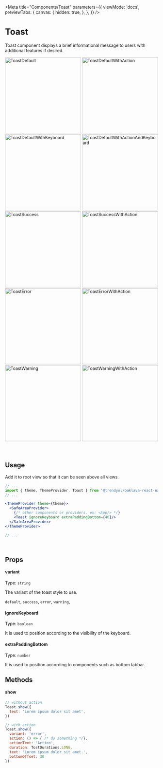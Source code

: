 



<Meta
  title="Components/Toast"
  parameters={{
    viewMode: 'docs',
    previewTabs: {
      canvas: {
        hidden: true,
      },
    },
  }}
/>

# Toast

Toast component displays a brief informational message to users with additional features if desired.

<div
  style={{
    display: 'flex',
    flexWrap: 'wrap',
    justifyContent: 'center',
  }}>
  <img src={ToastDefault} width="250" alt="ToastDefault" />
  <img src={ToastDefaultWithAction} width="250" alt="ToastDefaultWithAction" />
  <img src={ToastDefaultWithKeyboard} width="250" alt="ToastDefaultWithKeyboard" />
  <img src={ToastDefaultWithActionAndKeyboard} width="250" alt="ToastDefaultWithActionAndKeyboard" />
  <img src={ToastSuccess} width="250" alt="ToastSuccess" />
  <img src={ToastSuccessWithAction} width="250" alt="ToastSuccessWithAction" />
  <img src={ToastError} width="250" alt="ToastError" />
  <img src={ToastErrorWithAction} width="250" alt="ToastErrorWithAction" />
  <img src={ToastWarning} width="250" alt="ToastWarning" />
  <img src={ToastWarningWithAction} width="250" alt="ToastWarningWithAction" />
</div>

<br/>
<br/>

## Usage
Add it to root view so that it can be seen above all views.
```jsx
// ...
import { theme, ThemeProvider, Toast } from '@trendyol/baklava-react-native';
// ...

<ThemeProvider theme={theme}>
  <SafeAreaProvider>
    {/* other components or providers. ex: <App/> */}
    <Toast ignoreKeyboard extraPaddingBottom={40}/>
  </SafeAreaProvider>
</ThemeProvider>

// ...
```

<br />

## Props

#### variant

Type: `string`

The variant of the toast style to use.

`default`,
`success`,
`error`,
`warning`,

#### ignoreKeyboard

Type: `boolean`

It is used to position according to the visibility of the keyboard.

#### extraPaddingBottom

Type: `number`

It is used to position according to components such as bottom tabbar.


## Methods

#### show
```jsx
// without action
Toast.show({
  text: 'Lorem ipsum dolor sit amet',
})
```

```jsx
// with action
Toast.show({
  variant: 'error',
  action: () => { /* do something */},
  actionText: 'Action',
  duration: TostDurations.LONG,
  text: 'Lorem ipsum dolor sit amet.',
  bottomOffset: 30
})
```

